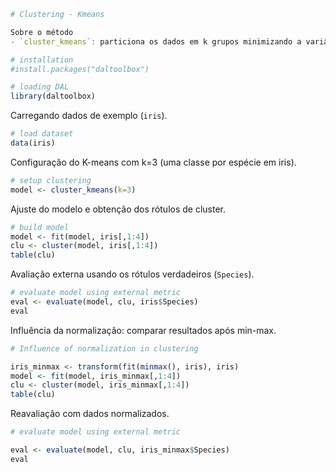 
```r
# Clustering - Kmeans

Sobre o método
- `cluster_kmeans`: particiona os dados em k grupos minimizando a variância intra-cluster. Sensível à escala; normalização pode melhorar os resultados.

# installation 
#install.packages("daltoolbox")

# loading DAL
library(daltoolbox)  
```

Carregando dados de exemplo (`iris`).
```r
# load dataset
data(iris)
```

Configuração do K-means com k=3 (uma classe por espécie em iris).
```r
# setup clustering
model <- cluster_kmeans(k=3)
```

Ajuste do modelo e obtenção dos rótulos de cluster.
```r
# build model
model <- fit(model, iris[,1:4])
clu <- cluster(model, iris[,1:4])
table(clu)
```

Avaliação externa usando os rótulos verdadeiros (`Species`).
```r
# evaluate model using external metric
eval <- evaluate(model, clu, iris$Species)
eval
```


Influência da normalização: comparar resultados após min-max.
```r
# Influence of normalization in clustering

iris_minmax <- transform(fit(minmax(), iris), iris)
model <- fit(model, iris_minmax[,1:4])
clu <- cluster(model, iris_minmax[,1:4])
table(clu)
```

Reavaliação com dados normalizados.
```r
# evaluate model using external metric

eval <- evaluate(model, clu, iris_minmax$Species)
eval
```

